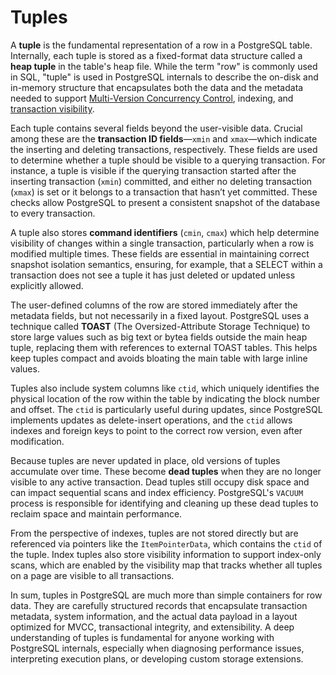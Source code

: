# Tuples

A **tuple** is the fundamental representation of a row in a PostgreSQL table. Internally, each tuple is stored as a fixed-format data structure called a **heap tuple** in the table's heap file. While the term "row" is commonly used in SQL, "tuple" is used in PostgreSQL internals to describe the on-disk and in-memory structure that encapsulates both the data and the metadata needed to support [Multi-Version Concurrency Control](/database/postgres/mvcc), indexing, and [transaction visibility](/database/postgres/transactions).

Each tuple contains several fields beyond the user-visible data. Crucial among these are the **transaction ID fields**—`xmin` and `xmax`—which indicate the inserting and deleting transactions, respectively. These fields are used to determine whether a tuple should be visible to a querying transaction. For instance, a tuple is visible if the querying transaction started after the inserting transaction (`xmin`) committed, and either no deleting transaction (`xmax`) is set or it belongs to a transaction that hasn’t yet committed. These checks allow PostgreSQL to present a consistent snapshot of the database to every transaction.

A tuple also stores **command identifiers** (`cmin`, `cmax`) which help determine visibility of changes within a single transaction, particularly when a row is modified multiple times. These fields are essential in maintaining correct snapshot isolation semantics, ensuring, for example, that a SELECT within a transaction does not see a tuple it has just deleted or updated unless explicitly allowed.

The user-defined columns of the row are stored immediately after the metadata fields, but not necessarily in a fixed layout. PostgreSQL uses a technique called **TOAST** (The Oversized-Attribute Storage Technique) to store large values such as big text or bytea fields outside the main heap tuple, replacing them with references to external TOAST tables. This helps keep tuples compact and avoids bloating the main table with large inline values.

Tuples also include system columns like `ctid`, which uniquely identifies the physical location of the row within the table by indicating the block number and offset. The `ctid` is particularly useful during updates, since PostgreSQL implements updates as delete-insert operations, and the `ctid` allows indexes and foreign keys to point to the correct row version, even after modification.

Because tuples are never updated in place, old versions of tuples accumulate over time. These become **dead tuples** when they are no longer visible to any active transaction. Dead tuples still occupy disk space and can impact sequential scans and index efficiency. PostgreSQL's `VACUUM` process is responsible for identifying and cleaning up these dead tuples to reclaim space and maintain performance.

From the perspective of indexes, tuples are not stored directly but are referenced via pointers like the `ItemPointerData`, which contains the `ctid` of the tuple. Index tuples also store visibility information to support index-only scans, which are enabled by the visibility map that tracks whether all tuples on a page are visible to all transactions.

In sum, tuples in PostgreSQL are much more than simple containers for row data. They are carefully structured records that encapsulate transaction metadata, system information, and the actual data payload in a layout optimized for MVCC, transactional integrity, and extensibility. A deep understanding of tuples is fundamental for anyone working with PostgreSQL internals, especially when diagnosing performance issues, interpreting execution plans, or developing custom storage extensions.